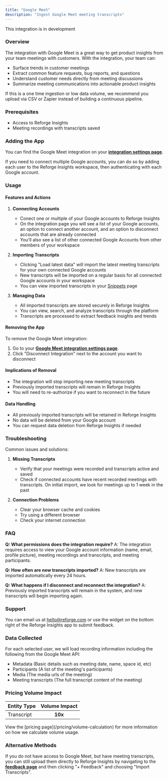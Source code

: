```yaml
---
title: "Google Meet"
description: "Ingest Google Meet meeting transcripts"
---
```


<Warning>This integration is in development</Warning>

### Overview

The integration with Google Meet is a great way to get product insights from your team meetings with customers. With the integration, your team can:

- Surface trends in customer meetings
- Extract common feature requests, bug reports, and questions
- Understand customer needs directly from meeting discussions
- Summarize meeting communications into actionable product insights

<Note>
  If this is a one time ingestion or low data volume, we recommend you upload
  via CSV or Zapier instead of building a continuous pipeline.
</Note>

### Prerequisites

- Access to Reforge Insights
- Meeting recordings with transcripts saved

### Adding the App

You can find the Google Meet integration on your **[integration settings page](https://insights.reforge.com/w/default/settings/integrations/google-meet)**.

<Steps>
  <Step title='Go to "Settings"' />
  <Step title='Click "Integrations" in the navigation menu' />
  <Step title='Click "Google Meet"' />
  <Step title='Click "Connect"' />
  <Step title="If necessary, log in to Google using the appropriate account" />
  <Step title="Review and approve the permissions requested" />
  <Step title="Once confirmed, you will be returned to Reforge Insights where you can import meeting recording transcripts" />
  <Step title="If necessary, connect another Google account" />
</Steps>

<Note>
  If you need to connect multiple Google accounts, you can do so by adding each
  user to the Reforge Insights workspace, then authenticating with each
  Google account.
</Note>

### Usage

#### Features and Actions

1. **Connecting Accounts**

   - Conect one or multiple of your Google accounts to Reforge Insights
   - On the integration page you will see a list of your Google accounts, an option to connect another account, and an option to disconnect accounts that are already connected
   - You'll also see a list of other connected Google Accounts from other members of your workspace

2. **Importing Transcripts**

   - Clicking "Load latest data" will import the latest meeting transcripts for your own connected Google accounts
   - New transcripts will be imported on a regular basis for all connected Google accounts in your workspace
   - You can view imported transcripts in your [Snippets](https://docs.monterey.ai/snippets) page

3. **Managing Data**
   - All imported transcripts are stored securely in Reforge Insights
   - You can view, search, and analyze transcripts through the platform
   - Transcripts are processed to extract feedback insights and trends

#### Removing the App

To remove the Google Meet integration:

1. Go to your **[Google Meet integration settings page](https://insights.reforge.com/w/default/settings/integrations/google-meet)**.
2. Click "Disconnect Integration" next to the account you want to disconnect

#### Implications of Removal

- The integration will stop importing new meeting transcripts
- Previously imported transcripts will remain in Reforge Insights
- You will need to re-authorize if you want to reconnect in the future

#### Data Handling

- All previously imported transcripts will be retained in Reforge Insights
- No data will be deleted from your Google account
- You can request data deletion from Reforge Insights if needed

### Troubleshooting

Common issues and solutions:

1. **Missing Transcripts**

   - Verify that your meetings were recorded and transcripts active and saved
   - Check if connected accounts have recent recorded meetings with transcripts. On initial import, we look for meetings up to 1 week in the past

2. **Connection Problems**
   - Clear your browser cache and cookies
   - Try using a different browser
   - Check your internet connection

### FAQ

**Q: What permissions does the integration require?**
A: The integration requires access to view your Google account information (name, email, profile picture), meeting recordings and transcripts, and meeting participants.

**Q: How often are new transcripts imported?**
A: New transcripts are imported automatically every 24 hours.

**Q: What happens if I disconnect and reconnect the integration?**
A: Previously imported transcripts will remain in the system, and new transcripts will begin importing again.

### Support

You can email us at hello@reforge.com or use the widget on the bottom right of the Reforge Insights app to submit feedback.

### Data Collected

For each selected user, we will load recording information including the following from the Google Meet API:

- Metadata (Basic details such as meeting date, name, space id, etc)
- Participants (A list of the meeting's participants)
- Media (The media urls of the meeting)
- Meeting transcripts (The full transcript content of the meeting)

### Pricing Volume Impact

| Entity Type | Volume Impact |
| :---------- | :-----------: |
| Transcript  |    **10x**    |

<Info>
  View the [pricing page](/pricing/volume-calculation) for more information on
  how we calculate volume usage.
</Info>

### Alternative Methods

If you do not have access to Google Meet, but have meeting transcripts, you can still upload them directly to Reforge Insights by navigating to the
**[feedback page](https://insights.reforge.com/w/default/snippets/feedback)** and then clicking "+ Feedback" and choosing "Import Transcripts".
